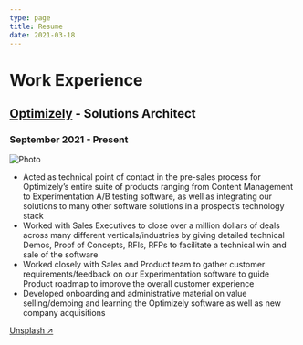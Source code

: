 ```yaml
---
type: page
title: Resume
date: 2021-03-18
---
```


# Work Experience
## [Optimizely](https://www.optimizely.com/) - Solutions Architect
### September 2021 - Present
<Image
  src="/images/optimizely_logo.png"
  alt="Photo"
  width={450}
  height={150}
  priority
  className="next-image"
/>

* Acted as technical point of contact in the pre-sales process for Optimizely’s entire suite of products ranging from Content Management to
Experimentation A/B testing software, as well as integrating our solutions to many other software solutions in a prospect’s technology stack
* Worked with Sales Executives to close over a million dollars of deals across many different verticals/industries by giving detailed technical
Demos, Proof of Concepts, RFIs, RFPs to facilitate a technical win and sale of the software
* Worked closely with Sales and Product team to gather customer requirements/feedback on our Experimentation software to guide Product
roadmap to improve the overall customer experience
* Developed onboarding and administrative material on value selling/demoing and learning the Optimizely software as well as new company
acquisitions

[Unsplash ↗ ](https://unsplash.com/photos/WeYamle9fDM)

